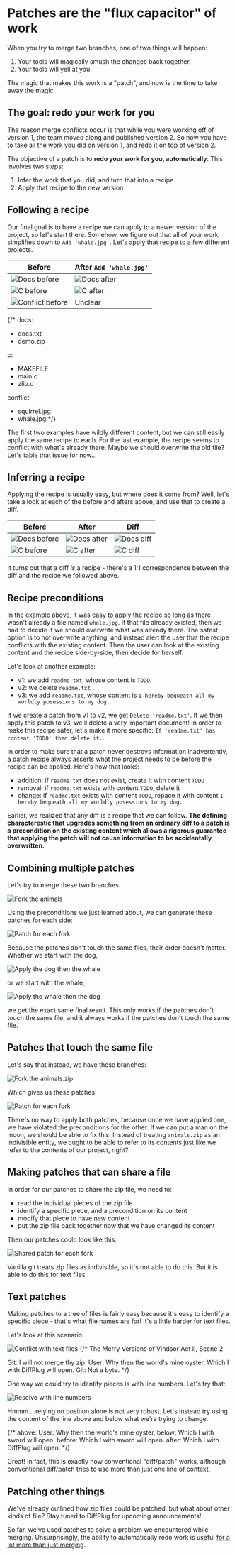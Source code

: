 
# Patches are the "flux capacitor" of work

When you try to merge two branches, one of two things will happen:

1. Your tools will magically smush the changes back together.
2. Your tools will yell at you.

The magic that makes this work is a "patch", and now is the time to take away the magic.

## The goal: redo your work for you

The reason merge conflicts occur is that while you were working off of version 1, the team moved along and published version 2.  So now you have to take all the work you did on version 1, and redo it on top of version 2.

The objective of a patch is to **redo your work for you, automatically**.  This involves two steps:

1. Infer the work that you did, and turn that into a recipe
2. Apply that recipe to the new version

## Following a recipe

Our final goal is to have a recipe we can apply to a newer version of the project, so let's start there.  Somehow, we figure out that all of your work simplifies down to `Add 'whale.jpg'`.  Let's apply that recipe to a few different projects.

| Before                                                                                                     | After `Add 'whale.jpg'`                                                                          |
|--                                                                                                          | --                                                                                               |
| <Image alt="Docs before" src="/time-travel/patch/patch-docs-before.png" width={136} height={78} />         | <Image alt="Docs after" src="/time-travel/patch/patch-docs-after.png" width={136} height={78} /> |
| <Image alt="C before" src="/time-travel/patch/patch-c-before.png" width={136} height={78} />               | <Image alt="C after" src="/time-travel/patch/patch-c-after.png" width={136} height={78} />       |
| <Image alt="Conflict before" src="/time-travel/patch/patch-conflict-before.png" width={136} height={78} /> | Unclear                                                                                          |

{/*
docs:
- docs.txt
- demo.zip

c:
- MAKEFILE
- main.c
- zlib.c

conflict:
- squirrel.jpg
- whale.jpg
*/}

The first two examples have wildly different content, but we can still easily apply the same recipe to each.  For the last example, the recipe seems to conflict with what's already there.  Maybe we should overwrite the old file?  Let's table that issue for now...

## Inferring a recipe

Applying the recipe is usually easy, but where does it come from?  Well, let's take a look at each of the before and afters above, and use that to create a diff.

| Before                                                                                             | After                                                                                            | Diff                                                                                           |
|--                                                                                                  | --                                                                                               | --                                                                                             |
| <Image alt="Docs before" src="/time-travel/patch/patch-docs-before.png" width={136} height={78} /> | <Image alt="Docs after" src="/time-travel/patch/patch-docs-after.png" width={136} height={78} /> | <Image alt="Docs diff" src="/time-travel/patch/patch-docs-diff.png" width={136} height={78} /> |
| <Image alt="C before" src="/time-travel/patch/patch-c-before.png" width={136} height={78} />       | <Image alt="C after" src="/time-travel/patch/patch-c-after.png" width={136} height={78} />       | <Image alt="C diff" src="/time-travel/patch/patch-c-diff.png" width={136} height={78} />       |

It turns out that a diff *is* a recipe - there's a 1:1 correspondence between the diff and the recipe we followed above.

## Recipe preconditions

In the example above, it was easy to apply the recipe so long as there wasn't already a file named `whale.jpg`.  If that file already existed, then we had to decide if we should overwrite what was already there.  The safest option is to not overwrite anything, and instead alert the user that the recipe conflicts with the existing content.  Then the user can look at the existing content and the recipe side-by-side, then decide for herself.

Let's look at another example:

- v1: we add `readme.txt`, whose content is `TODO`.
- v2: we delete `readme.txt`
- v3: we add `readme.txt`, whose content is `I hereby bequeath all my worldly posessions to my dog.`

If we create a patch from v1 to v2, we get `Delete 'readme.txt'`.  If we then apply this patch to v3, we'll delete a very important document!  In order to make this recipe safer, let's make it more specific: `If 'readme.txt' has content 'TODO' then delete it.`.

In order to make sure that a patch never destroys information inadvertently, a patch recipe always asserts what the project needs to be before the recipe can be applied.  Here's how that looks:

- addition: if `readme.txt` does not exist, create it with content `TODO`
- removal: if `readme.txt` exists with content `TODO`, delete it
- change: if `readme.txt` exists with content `TODO`, repace it with content `I hereby bequeath all my worldly posessions to my dog.`

Earlier, we realized that any diff is a recipe that we can follow.  **The defining characterestic that upgrades something from an ordinary diff to a patch is a precondition on the existing content which allows a rigorous guarantee that applying the patch will not cause information to be accidentally overwritten.**

## Combining multiple patches

Let's try to merge these two branches.

<Image 
  alt="Fork the animals" 
  src="/time-travel/patch/animals-split.png" 
  width={620} 
  height={298}
/>

Using the preconditions we just learned about, we can generate these patches for each side:

<Image
  alt="Patch for each fork"
  src="/time-travel/patch/animals-patch.png"
  width={620}
  height={285}
/>

Because the patches don't touch the same files, their order doesn't matter.  Whether we start with the dog,

<Image
  alt="Apply the dog then the whale"
  src="/time-travel/patch/patch-dog-then-whale.png"
  width={620}
  height={558}
/>

or we start with the whale,

<Image
  alt="Apply the whale then the dog"
  src="/time-travel/patch/patch-whale-then-dog.png"
  width={620}
  height={558}
/>

we get the exact same final result.  This only works if the patches don't touch the same file, and it always works if the patches don't touch the same file.

## Patches that touch the same file

Let's say that instead, we have these branches:

<Image
  alt="Fork the animals.zip"
  src="/time-travel/patch/zip-animals-split.png"
  width={620}
  height={298}
/>

Which gives us these patches:

<Image
  alt="Patch for each fork"
  src="/time-travel/patch/zip-animals-patch.png"
  width={620}
  height={285}
/>

There's no way to apply both patches, because once we have applied one, we have violated the preconditions for the other.  If we can put a man on the moon, we should be able to fix this.  Instead of treating `animals.zip` as an indivisible entity, we ought to be able to refer to its contents just like we refer to the contents of our project, right?

## Making patches that can share a file

In order for our patches to share the zip file, we need to:

- read the individual pieces of the zip file
- identify a specific piece, and a precondition on its content
- modify that piece to have new content
- put the zip file back together now that we have changed its content

Then our patches could look like this:

<Image
  alt="Shared patch for each fork"
  src="/time-travel/patch/zip-animals-patch-shared.png"
  width={620}
  height={320}
/>

Vanilla git treats zip files as indivisible, so it's not able to do this.  But it is able to do this for text files.

## Text patches

Making patches to a tree of files is fairly easy because it's easy to identify a specific piece - that's what file names are for!  It's a little harder for text files.

Let's look at this scenario:

<Image
  alt="Conflict with text files"
  src="/time-travel/patch/TODO.png"
  width={120}
  height={134}
/>
{/*
The Merry Versions of Vindsor
Act II, Scene 2

Git: I will not merge thy zip.
User: Why then the world's mine oyster,
	Which I with DiffPlug will open.
Git: Not a byte.
*/}

One way we could try to identify pieces is with line numbers.  Let's try that:

<Image
  alt="Resolve with line numbers"
  src="/time-travel/patch/TODO.png"
  width={120}
  height={134}
/>

Hmmm... relying on position alone is not very robust.  Let's instead try using the content of the line above and below what we're trying to change.

{/*
above: User: Why then the world's mine oyster,
below:      Which I with sword will open.
before:      Which I with sword will open.
after:      Which I with DiffPlug will open.
*/}

Great!  In fact, this is exactly how conventional "diff/patch" works, although conventional diff/patch tries to use more than just one line of context.

## Patching other things

We've already outlined how zip files could be patched, but what about other kinds of file?  Stay tuned to DiffPlug for upcoming announcements!

So far, we've used patches to solve a problem we encountered while merging.  Unsurprisingly, the ability to automatically redo work is useful [for a lot more than just merging](/time-travel/cherry-pick-and-rebase).
